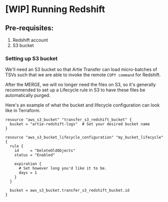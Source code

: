# \[WIP] Running Redshift

## Pre-requisites:

1. Redshift account
2. S3 bucket

### Setting up S3 bucket

We'll need an S3 bucket so that Artie Transfer can load micro-batches of TSVs such that we are able to invoke the remote `COPY command` for Redshift.

After the MERGE, we will no longer need the files on S3, so it's generally recommended to set up a Lifecycle rule in S3 to have these files be automatically purged.

Here's an example of what the bucket and lifecycle configuration can look like in Terraform.

```hcl
resource "aws_s3_bucket" "transfer_s3_redshift_bucket" {
  bucket = "artie-redshift-logs"  # Set your desired bucket name
}

resource "aws_s3_bucket_lifecycle_configuration" "my_bucket_lifecycle" {
  rule {
    id     = "DeleteOldObjects"
    status = "Enabled"

    expiration {
      # Set however long you'd like it to be.
      days = 1 
    }
  }

  bucket = aws_s3_bucket.transfer_s3_redshift_bucket.id
}
```


